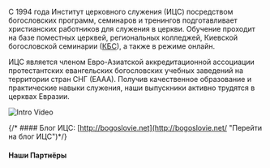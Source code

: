 ---
---
С 1994 года Институт церковного служения (ИЦС) посредством богословских программ, семинаров и тренингов подготавливает христианских работников для служения в церкви. Обучение проходит на базе поместных церквей, региональных колледжей, Киевской богословской семинарии ([КБС](https://ktsonline.org/abiturientu/navchalni-programy/352-cmi-ua)), а также в режиме онлайн.

ИЦС является членом Евро-Азиатской аккредитационной ассоциации протестантских евангельских богословских учебных заведений на территории стран СНГ (ЕААА). Получив качественное образование и практические навыки служения, наши выпускники активно трудятся в церквах Евразии.

![Intro Video](https://youtu.be/us_--1rT0nM)

{/* #### Блог ИЦС: [http://bogoslovie.net](http://bogoslovie.net/ "Перейти на блог ИЦС")*/}

#### Наши Партнёры
